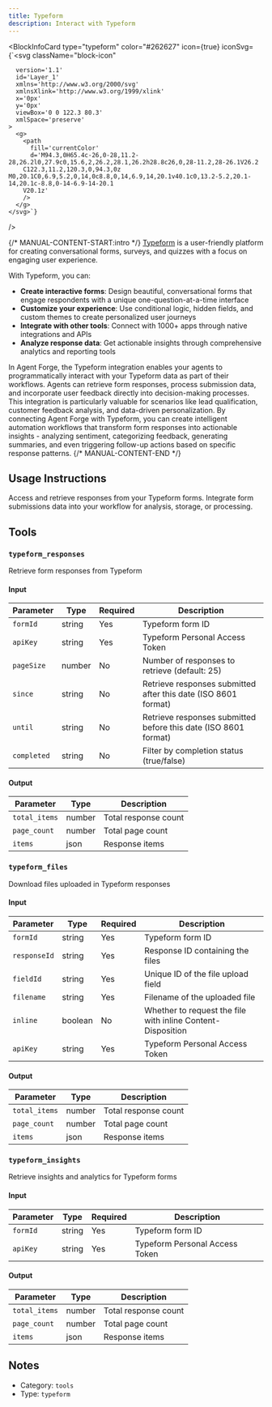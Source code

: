 ```yaml
---
title: Typeform
description: Interact with Typeform
---
```



<BlockInfoCard 
  type="typeform"
  color="#262627"
  icon={true}
  iconSvg={`<svg className="block-icon"
      
      version='1.1'
      id='Layer_1'
      xmlns='http://www.w3.org/2000/svg'
      xmlnsXlink='http://www.w3.org/1999/xlink'
      x='0px'
      y='0px'
      viewBox='0 0 122.3 80.3'
      xmlSpace='preserve'
    >
      <g>
        <path
          fill='currentColor'
          d='M94.3,0H65.4c-26,0-28,11.2-28,26.2l0,27.9c0,15.6,2,26.2,28.1,26.2h28.8c26,0,28-11.2,28-26.1V26.2
		C122.3,11.2,120.3,0,94.3,0z M0,20.1C0,6.9,5.2,0,14,0c8.8,0,14,6.9,14,20.1v40.1c0,13.2-5.2,20.1-14,20.1c-8.8,0-14-6.9-14-20.1
		V20.1z'
        />
      </g>
    </svg>`}
/>

{/* MANUAL-CONTENT-START:intro */}
[Typeform](https://www.typeform.com/) is a user-friendly platform for creating conversational forms, surveys, and quizzes with a focus on engaging user experience.

With Typeform, you can:

- **Create interactive forms**: Design beautiful, conversational forms that engage respondents with a unique one-question-at-a-time interface
- **Customize your experience**: Use conditional logic, hidden fields, and custom themes to create personalized user journeys
- **Integrate with other tools**: Connect with 1000+ apps through native integrations and APIs
- **Analyze response data**: Get actionable insights through comprehensive analytics and reporting tools

In Agent Forge, the Typeform integration enables your agents to programmatically interact with your Typeform data as part of their workflows. Agents can retrieve form responses, process submission data, and incorporate user feedback directly into decision-making processes. This integration is particularly valuable for scenarios like lead qualification, customer feedback analysis, and data-driven personalization. By connecting Agent Forge with Typeform, you can create intelligent automation workflows that transform form responses into actionable insights - analyzing sentiment, categorizing feedback, generating summaries, and even triggering follow-up actions based on specific response patterns.
{/* MANUAL-CONTENT-END */}


## Usage Instructions

Access and retrieve responses from your Typeform forms. Integrate form submissions data into your workflow for analysis, storage, or processing.



## Tools

### `typeform_responses`

Retrieve form responses from Typeform

#### Input

| Parameter | Type | Required | Description |
| --------- | ---- | -------- | ----------- |
| `formId` | string | Yes | Typeform form ID |
| `apiKey` | string | Yes | Typeform Personal Access Token |
| `pageSize` | number | No | Number of responses to retrieve \(default: 25\) |
| `since` | string | No | Retrieve responses submitted after this date \(ISO 8601 format\) |
| `until` | string | No | Retrieve responses submitted before this date \(ISO 8601 format\) |
| `completed` | string | No | Filter by completion status \(true/false\) |

#### Output

| Parameter | Type | Description |
| --------- | ---- | ----------- |
| `total_items` | number | Total response count |
| `page_count` | number | Total page count |
| `items` | json | Response items |

### `typeform_files`

Download files uploaded in Typeform responses

#### Input

| Parameter | Type | Required | Description |
| --------- | ---- | -------- | ----------- |
| `formId` | string | Yes | Typeform form ID |
| `responseId` | string | Yes | Response ID containing the files |
| `fieldId` | string | Yes | Unique ID of the file upload field |
| `filename` | string | Yes | Filename of the uploaded file |
| `inline` | boolean | No | Whether to request the file with inline Content-Disposition |
| `apiKey` | string | Yes | Typeform Personal Access Token |

#### Output

| Parameter | Type | Description |
| --------- | ---- | ----------- |
| `total_items` | number | Total response count |
| `page_count` | number | Total page count |
| `items` | json | Response items |

### `typeform_insights`

Retrieve insights and analytics for Typeform forms

#### Input

| Parameter | Type | Required | Description |
| --------- | ---- | -------- | ----------- |
| `formId` | string | Yes | Typeform form ID |
| `apiKey` | string | Yes | Typeform Personal Access Token |

#### Output

| Parameter | Type | Description |
| --------- | ---- | ----------- |
| `total_items` | number | Total response count |
| `page_count` | number | Total page count |
| `items` | json | Response items |



## Notes

- Category: `tools`
- Type: `typeform`
